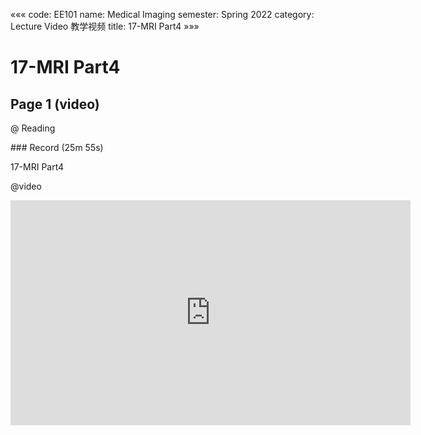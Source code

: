 «««
code: EE101
name: Medical Imaging
semester: Spring 2022
category: Lecture Video 教学视频
title: 17-MRI Part4
»»»

# 17-MRI Part4

## Page 1 (video)

@ Reading

<div class="markdown-body">
### Record (25m 55s)

17-MRI Part4
</div>

@video

<iframe src="https://sbbrisk.com/e/yb4zzc3tkt49.html" frameborder=0 marginwidth=0 marginheight=0 scrolling=no width=640 height=360 allowfullscreen></iframe>
